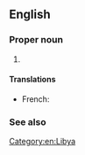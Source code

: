 ==English==

===Proper noun===
{{en-proper noun}}

# {{lb|en|historical}} {{n-g|The official name of [[Libya]] from 1977-2011.}}

====Translations====
{{trans-top|the official name of Libya from 1977-2011}}
* French: {{t|fr|Jamahiriya Arabe Libyenne|f}}
{{trans-mid}}
{{trans-bottom}}

===See also===
{{pedia}}

[[Category:en:Libya]]